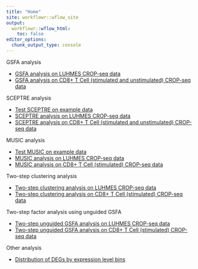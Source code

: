 ```yaml
---
title: "Home"
site: workflowr::wflow_site
output:
  workflowr::wflow_html:
    toc: false
editor_options:
  chunk_output_type: console
---
```


GSFA analysis

* [GSFA analysis on LUHMES CROP-seq data](gsfa_LUHMES_data.html)
* [GSFA analysis on CD8+ T Cell (stimulated and unstimulated) CROP-seq data](gsfa_TCells_data.html)

SCEPTRE analysis

* [Test SCEPTRE on example data](test_sceptre.html)
* [SCEPTRE analysis on LUHMES CROP-seq data](sceptre_LUHMES_data.html)
* [SCEPTRE analysis on CD8+ T Cell (stimulated and unstimulated) CROP-seq data](sceptre_TCells_data.html)

MUSIC analysis

* [Test MUSIC on example data](music_example_data.html)
* [MUSIC analysis on LUHMES CROP-seq data](music_LUHMES_data.html)
* [MUSIC analysis on CD8+ T Cell (stimulated) CROP-seq data](music_TCells_data.html)

Two-step clustering analysis

* [Two-step clustering analysis on LUHMES CROP-seq data](twostep_clustering_LUHMES_data.html)
* [Two-step clustering analysis on CD8+ T Cell (stimulated) CROP-seq data](twostep_clustering_TCells_data.html)


Two-step factor analysis using unguided GSFA

* [Two-step unguided GSFA analysis on LUHMES CROP-seq data](unguided_gsfa_LUHMES_data.html)
* [Two-step unguided GSFA analysis on CD8+ T Cell (stimulated) CROP-seq data](unguided_gsfa_Tcells_data.html)

Other analysis

* [Distribution of DEGs by expression level bins](check_gsfa_deg_exp.html)

